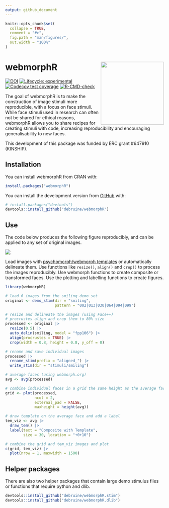 ```yaml
---
output: github_document
---
```


<!-- README.md is generated from README.Rmd. Please edit that file -->

```r
knitr::opts_chunk$set(
  collapse = TRUE,
  comment = "#>",
  fig.path = "man/figures/",
  out.width = "100%"
)
```

# webmorphR ![](man/figures/logo.png){style="float:right; width:200px;"}

<!-- badges: start -->
[![DOI](https://zenodo.org/badge/357819230.svg)](https://zenodo.org/badge/latestdoi/357819230)
[![Lifecycle: experimental](https://img.shields.io/badge/lifecycle-experimental-orange.svg)](https://lifecycle.r-lib.org/articles/stages.html#experimental)
[![Codecov test coverage](https://codecov.io/gh/debruine/webmorphR/branch/master/graph/badge.svg)](https://app.codecov.io/gh/debruine/webmorphR?branch=master)
[![R-CMD-check](https://github.com/debruine/webmorphR/workflows/R-CMD-check/badge.svg)](https://github.com/debruine/webmorphR/actions)
<!-- badges: end -->

The goal of webmorphR is to make the construction of image stimuli more reproducible, with a focus on face stimuli. While face stimuli used in research can often not be shared for ethical reasons, webmorphR allows you to share recipes for creating stimuli with code, increasing reproducibility and encouraging generalisability to new faces.

This development of this package was funded by ERC grant #647910 (KINSHIP).

## Installation

You can install webmorphR from CRAN with:

``` r
install.packages("webmorphR")
```

You can install the development version from [GitHub](https://github.com/) with:

``` r
# install.packages("devtools")
devtools::install_github("debruine/webmorphR")
```

## Use

The code below produces the following figure reproducibly, and can be applied to any set of original images.

![](man/figures/example.jpg)

Load images with [psychomorph/webmorph templates](https://debruine.github.io/webmorph/getting-started.html#delineate) or automatically delineate them. Use functions like `resize()`, `align()` and `crop()` to process the images reproducibly. Use webmorph functions to create composite or transformed faces. Use the plotting and labelling functions to create figures.

```r
library(webmorphR)

# load 6 images from the smiling demo set
original <- demo_stim(dir = "smiling",
                      pattern = "002|013|030|064|094|099") 

# resize and delineate the images (using Face++)
# procrustes align and crop them to 80% size
processed <- original |>
  resize(0.5) |>
  auto_delin(smiling, model = "fpp106") |>
  align(procrustes = TRUE) |>
  crop(width = 0.8, height = 0.8, y_off = 0)

# rename and save individual images
processed |>
  rename_stim(prefix = "aligned_") |>
  write_stim(dir = "stimuli/smiling")

# average faces (using webmorph.org)
avg <- avg(processed)

# combine individual faces in a grid the same height as the average face
grid <- plot(processed, 
             ncol = 2, 
             external_pad = FALSE,
             maxheight = height(avg))

# draw template on the average face and add a label
tem_viz <- avg |>
  draw_tem() |>
  label(text = "Composite with Template",
        size = 30, location = "+0+10")

# combine the grid and tem_viz images and plot
c(grid, tem_viz) |> 
  plot(nrow = 1, maxwidth = 1500)
```



## Helper packages

There are also two helper packages that contain large demo stimulus files or functions that require python and dlib.

``` r
devtools::install_github("debruine/webmorphR.stim")
devtools::install_github("debruine/webmorphR.dlib")
```






